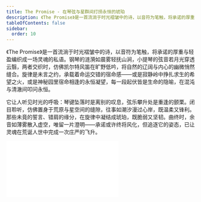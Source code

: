```yaml
---
title: The Promise - 在琴弦与星群间打捞永恒的琥珀
description: 《The Promise》是一首流淌于时光褶皱中的诗，以音符为笔触，将承诺的厚重与轻盈编织成一场灵魂的私语。钢琴的涟漪如晨雾轻抚山涧，小提琴的弦音若月光穿透云翳，两者交织时，仿佛凯尔特风笛在旷野低吟，将自然的辽阔与内心的幽微悄然缝合。旋律是未言之约，承载着命运交错的宿命感——或是寂静岭中挣扎求生的希望之火，或是神秘园里宿命相逢的永恒凝望，每一段起伏皆是生命的隐喻，在混沌与清澈间叩问永恒。
tableOfContents: false
sidebar:
  order: 10
---
```


《The Promise》是一首流淌于时光褶皱中的诗，以音符为笔触，将承诺的厚重与轻盈编织成一场灵魂的私语。钢琴的涟漪如晨雾轻抚山涧，小提琴的弦音若月光穿透云翳，两者交织时，仿佛凯尔特风笛在旷野低吟，将自然的辽阔与内心的幽微悄然缝合。旋律是未言之约，承载着命运交错的宿命感——或是寂静岭中挣扎求生的希望之火，或是神秘园里宿命相逢的永恒凝望，每一段起伏皆是生命的隐喻，在混沌与清澈间叩问永恒。

它让人听见时光的呼吸：琴键坠落时是离别的叹息，弦乐攀升处是重逢的颤栗。闭目聆听，仿佛置身于荒原与星空间的缝隙，往事如潮汐漫过心岸，既温柔又锋利。那些未竟的誓言、错肩的缘分，在旋律中凝结成琥珀，既脆弱又坚韧。曲终时，余音如薄雾散入虚空，唯留一片澄明——承诺或许终将风化，但追逐它的姿态，已让灵魂在荒诞人世中完成一次庄严的飞升。

<iframe class="bili-video" src="//player.bilibili.com/player.html?isOutside=true&aid=114646669467628&bvid=BV1bKT9zeEJD&cid=30385442705&p=1" scrolling="no" border="0" frameborder="no" framespacing="0" allowfullscreen="true"></iframe>
